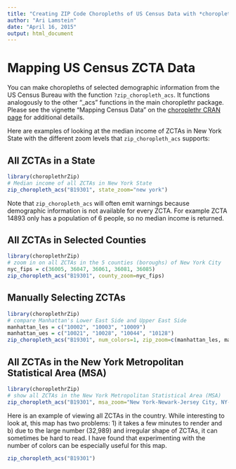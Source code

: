 ```yaml
---
title: "Creating ZIP Code Choropleths of US Census Data with *choroplethrZip*"
author: "Ari Lamstein"
date: "April 16, 2015"
output: html_document
---
```


<!--
  %\VignetteEngine{knitr}
%\VignetteIndexEntry{b) Choropleths of US Census ZCTA Data}
-->

# Mapping US Census ZCTA Data

You can make choropleths of selected demographic information from the US Census Bureau with the function `?zip_choropleth_acs`. It functions analogously to the other "_acs" functions in the main choroplethr package.  Please see the vignette "Mapping Census Data" on the [choroplethr CRAN page](http://cran.r-project.org/web/packages/choroplethr/index.html) for additional details.

Here are examples of looking at the median income of ZCTAs in New York State with the different zoom levels that `zip_choropleth_acs` supports:

## All ZCTAs in a State

```r
library(choroplethrZip)
# Median income of all ZCTAs in New York State
zip_choropleth_acs("B19301", state_zoom="new york")
```

Note that `zip_choropleth_acs` will often emit warnings because demographic information is not available for every ZCTA. For example ZCTA 14893 only has a population of 6 people, so no median income is returned.

## All ZCTAs in Selected Counties

```r
library(choroplethrZip)
# zoom in on all ZCTAs in the 5 counties (boroughs) of New York City
nyc_fips = c(36005, 36047, 36061, 36081, 36085)
zip_choropleth_acs("B19301", county_zoom=nyc_fips)
```

## Manually Selecting ZCTAs

```r
library(choroplethrZip)
# compare Manhattan's Lower East Side and Upper East Side
manhattan_les = c("10002", "10003", "10009")
manhattan_ues = c("10021", "10028", "10044", "10128")
zip_choropleth_acs("B19301", num_colors=1, zip_zoom=c(manhattan_les, manhattan_ues))
```

## All ZCTAs in the New York Metropolitan Statistical Area (MSA)

```r
library(choroplethrZip)
# show all ZCTAs in the New York Metropolitan Statistical Area (MSA)
zip_choropleth_acs("B19301", msa_zoom="New York-Newark-Jersey City, NY-NJ-PA")
```

Here is an example of viewing all ZCTAs in the country. While interesting to look at, this map has two problems: 1) it takes a few minutes to render and b) due to the large number (32,989) and irregular shape of ZCTAs, it can sometimes be hard to read. I have found that experimenting with the number of colors can be especially useful for this map.

```r
zip_choropleth_acs("B19301")
```